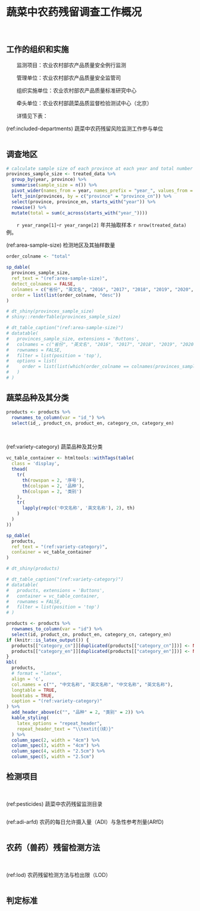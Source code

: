 \mainmatter

# 蔬菜中农药残留调查工作概况

&emsp;&emsp;

## 工作的组织和实施

&emsp;&emsp;监测项目：农业农村部农产品质量安全例行监测

&emsp;&emsp;管理单位：农业农村部农产品质量安全监管司

&emsp;&emsp;组织实施单位：农业农村部农产品质量标准研究中心

&emsp;&emsp;牵头单位：农业农村部蔬菜品质监督检验测试中心（北京）

&emsp;&emsp;详情见下表：

(ref:included-departments) 蔬菜中农药残留风险监测工作参与单位

```{r included-departments}

```

## 调查地区

```{r area-sample-size}
# calculate sample size of each province at each year and total number in 5 years
provinces_sample_size <- treated_data %>% 
  group_by(year, province) %>% 
  summarise(sample_size = n()) %>% 
  pivot_wider(names_from = year, names_prefix = "year_", values_from = sample_size) %>% 
  left_join(provinces, by = c("province" = "province_cn")) %>% 
  select(province, province_en, starts_with("year")) %>% 
  rowwise() %>% 
  mutate(total = sum(c_across(starts_with("year_"))))
```

&emsp;&emsp;`r year_range[1]`-`r year_range[2]` 年共抽取样本 `r nrow(treated_data)` 例。 

(ref:area-sample-size) 检测地区及其抽样数量

```{r area-sample-size-table, results="asis", dev='png'}
order_colname <- "total"

sp_dable(
  provinces_sample_size,
  ref_text = "(ref:area-sample-size)",
  detect_colnames = FALSE,
  colnames = c("省份", "英文名", "2016", "2017", "2018", "2019", "2020", "总计"),
  order = list(list(order_colname, "desc"))
)

# dt_shiny(provinces_sample_size)
# shiny::renderTable(provinces_sample_size)

# dt_table_caption("(ref:area-sample-size)")
# datatable(
#   provinces_sample_size, extensions = 'Buttons',
#   colnames = c("省份", "英文名", "2016", "2017", "2018", "2019", "2020", "总计"),
#   rownames = FALSE,
#   filter = list(position = 'top'),
#   options = list(
#     order = list(list(which(order_colname == colnames(provinces_sample_size)) - 1, "desc"))
#   )
# )
```

## 蔬菜品种及其分类

```{r variety-category}
products <- products %>% 
  rownames_to_column(var = "id_") %>%
  select(id_, product_cn, product_en, category_cn, category_en)
```

&emsp;&emsp;

(ref:variety-category) 蔬菜品种及其分类

```{r variety-category-table, results="asis", dev='png'}
vc_table_container <- htmltools::withTags(table(
  class = 'display',
  thead(
    tr(
      th(rowspan = 2, '序号'),
      th(colspan = 2, '品种'),
      th(colspan = 2, '类别')
    ),
    tr(
      lapply(rep(c('中文名称', '英文名称'), 2), th)
    )
  )
))

sp_dable(
  products,
  ref_text = "(ref:variety-category)",
  container = vc_table_container
)

# dt_shiny(products)

# dt_table_caption("(ref:variety-category)")
# datatable(
#   products, extensions = 'Buttons',
#   container = vc_table_container,
#   rownames = FALSE,
#   filter = list(position = 'top')
# )
```

```{r variety-category-latex, eval=FALSE}
products <- products %>% 
  rownames_to_column(var = "id") %>%
  select(id, product_cn, product_en, category_cn, category_en)
if (knitr::is_latex_output()) {
  products[["category_cn"]][duplicated(products[["category_cn"]])] <- NA
  products[["category_en"]][duplicated(products[["category_en"]])] <- NA
}
kbl(
  products,
  # format = "latex",
  align = 'c',
  col.names = c("", "中文名称", "英文名称", "中文名称", "英文名称"),
  longtable = TRUE,
  booktabs = TRUE,
  caption = "(ref:variety-category)"
) %>%
  add_header_above(c("", "品种" = 2, "类别" = 2)) %>% 
  kable_styling(
    latex_options = "repeat_header",
    repeat_header_text = "\\textit{（续）}"
  ) %>%
  column_spec(2, width = "4cm") %>%
  column_spec(3, width = "4cm") %>% 
  column_spec(4, width = "2.5cm") %>%
  column_spec(5, width = "2.5cm")
```

## 检测项目

&emsp;&emsp;

(ref:pesticides) 蔬菜中农药残留监测目录

```{r pesticides}

```

(ref:adi-arfd) 农药的每日允许摄入量（ADI）与急性参考剂量(ARfD)

```{r adi-arfd}

```

## 农药（兽药）残留检测方法

&emsp;&emsp;

(ref:lod) 农药残留检测方法与检出限（LOD）

```{r lod}

```

## 判定标准

&emsp;&emsp;

<!-- TODO: MRL数据表-->
